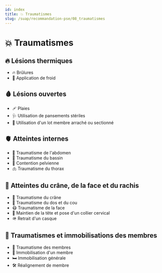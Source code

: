 ---
id: index
title: 💥 Traumatismes
slug: /suap/recommandation-pse/08_traumatismes
---


# 💥 Traumatismes

## 🔥 Lésions thermiques
- <Link to="/docs/suap/recommandation-pse/08_traumatismes/brulures">🔥 Brûlures</Link>
- <Link to="/docs/suap/recommandation-pse/08_traumatismes/application-froid">🧊 Application de froid</Link>

## 🩸 Lésions ouvertes
- <Link to="/docs/suap/recommandation-pse/08_traumatismes/plaies">🩹 Plaies</Link>
- <Link to="/docs/suap/recommandation-pse/08_traumatismes/pansements-steriles">🩺 Utilisation de pansements stériles</Link>
- <Link to="/docs/suap/recommandation-pse/08_traumatismes/lot-membre-arracher">🦾 Utilisation d'un lot membre arraché ou sectionné</Link>

## 🫀 Atteintes internes
- <Link to="/docs/suap/recommandation-pse/08_traumatismes/traumatisme-abdomen">🩻 Traumatisme de l'abdomen</Link>
- <Link to="/docs/suap/recommandation-pse/08_traumatismes/traumatisme-bassin">🦴 Traumatisme du bassin</Link>
- <Link to="/docs/suap/recommandation-pse/08_traumatismes/contention-pelvienne">🦴 Contention pelvienne</Link>
- <Link to="/docs/suap/recommandation-pse/08_traumatismes/traumatisme-thorax">🫁 Traumatisme du thorax</Link>

## 🧠 Atteintes du crâne, de la face et du rachis
- <Link to="/docs/suap/recommandation-pse/08_traumatismes/traumatisme-crane">🧠 Traumatisme du crâne</Link>
- <Link to="/docs/suap/recommandation-pse/08_traumatismes/traumatisme-dos-et-cou">🦴 Traumatisme du dos et du cou</Link>
- <Link to="/docs/suap/recommandation-pse/08_traumatismes/traumatisme-face">😷 Traumatisme de la face</Link>
- <Link to="/docs/suap/recommandation-pse/08_traumatismes/collier-cervical">🦒 Maintien de la tête et pose d'un collier cervical</Link>
- <Link to="/docs/suap/recommandation-pse/08_traumatismes/retrait-casque">🪖 Retrait d'un casque</Link>

## 🦵 Traumatismes et immobilisations des membres
- <Link to="/docs/suap/recommandation-pse/08_traumatismes/traumatisme-membres">🦵 Traumatisme des membres</Link>
- <Link to="/docs/suap/recommandation-pse/08_traumatismes/immobilisation-membres">🦿 Immobilisation d'un membre</Link>
- <Link to="/docs/suap/recommandation-pse/08_traumatismes/immobilisation-generale">🛏️ Immobilisation générale</Link>
- <Link to="/docs/suap/recommandation-pse/08_traumatismes/realignement-membre">🛠️ Réalignement de membre</Link>
